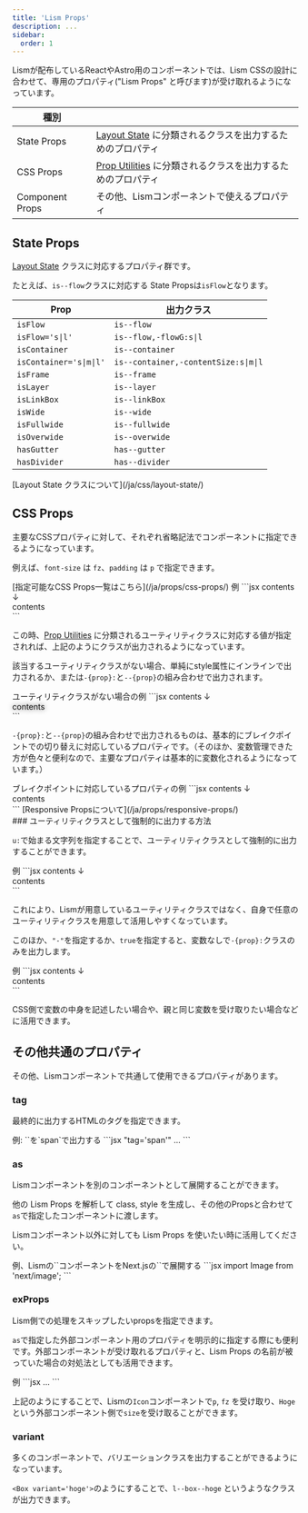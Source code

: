 ```yaml
---
title: 'Lism Props'
description: ...
sidebar:
  order: 1
---
```



Lismが配布しているReactやAstro用のコンポーネントでは、Lism CSSの設計に合わせて、専用のプロパティ("Lism Props" と呼びます)が受け取れるようになっています。


|種別||
|---|---|
|State Props|[Layout State](/ja/css/layout-state/) に分類されるクラスを出力するためのプロパティ|
|CSS Props|[Prop Utilities](/ja/css/utility-class/) に分類されるクラスを出力するためのプロパティ|
|Component Props|その他、Lismコンポーネントで使えるプロパティ|


## State Props

[Layout State](/ja/css/layout-state/) クラスに対応するプロパティ群です。

たとえば、`is--flow`クラスに対応する State Propsは`isFlow`となります。


| Prop | 出力クラス |
|---|---|
| `isFlow` | `is--flow` |
| `isFlow='s\|l'` | `is--flow,-flowG:s\|l` |
| `isContainer` | `is--container` |
| `isContainer='s\|m\|l'` | `is--container,-contentSize:s\|m\|l` |
| `isFrame` | `is--frame` |
| `isLayer` | `is--layer` |
| `isLinkBox` | `is--linkBox` |
| `isWide` | `is--wide` |
| `isFullwide` | `is--fullwide` |
| `isOverwide` | `is--overwide` |
| `hasGutter` | `has--gutter` |
| `hasDivider` | `has--divider` |


<Reference>
[Layout State クラスについて](/ja/css/layout-state/)
</Reference>


## CSS Props

主要なCSSプロパティに対して、それぞれ省略記法でコンポーネントに指定できるようになっています。

例えば、`font-size` は `fz`、`padding` は `p` で指定できます。

<Reference>
[指定可能なCSS Props一覧はこちら](/ja/props/css-props/)
</Reference>


<Preview>
<PreviewTitle>例</PreviewTitle>
<PreviewCode>
```jsx
<Lism fz='l' p='20' mt='2rem'>contents</Lism>
↓
<div class="-fz:l -p:20">contents</div>
```
</PreviewCode>
</Preview>

この時、[Prop Utilities](/ja/css/utility-class/) に分類されるユーティリティクラスに対応する値が指定されれば、上記のようにクラスが出力されるようになっています。

該当するユーティリティクラスがない場合、単純にstyle属性にインラインで出力されるか、または`-{prop}:`と`--{prop}`の組み合わせで出力されます。

<Preview>
<PreviewTitle>ユーティリティクラスがない場合の例</PreviewTitle>
<PreviewCode>
```jsx
<Lism fz='20px' tsh='0 0 8px #555'>contents</Lism>
↓
<div class="-fz:" style="--fz:20px;text-shadow:0 0 8px #555">contents</div>
```
</PreviewCode>
</Preview>

`-{prop}:`と`--{prop}`の組み合わせで出力されるものは、基本的にブレイクポイントでの切り替えに対応しているプロパティです。（そのほか、変数管理できた方が色々と便利なので、主要なプロパティは基本的に変数化されるようになっています。）


<Preview>
<PreviewTitle>ブレイクポイントに対応しているプロパティの例</PreviewTitle>
<PreviewCode>
```jsx
<Lism fz={['20px','30px']}>contents</Lism>
↓
<div class="-fz: -fz@sm" style="--fz:20px;--sm-fz:30px">contents</div>
```
</PreviewCode>
</Preview>

<Reference>
[Responsive Propsについて](/ja/props/responsive-props/)
</Reference>


<div id='output-utility'></div>
### ユーティリティクラスとして強制的に出力する方法

`u:`で始まる文字列を指定することで、ユーティリティクラスとして強制的に出力することができます。

<Preview>
<PreviewTitle>例</PreviewTitle>
<PreviewCode>
```jsx
<Lism bg='u:hoge'>contents</Lism>
↓
<div class="-bg:hoge">contents</div>
```
</PreviewCode>
</Preview>

これにより、Lismが用意しているユーティリティクラスではなく、自身で任意のユーティリティクラスを用意して活用しやすくなっています。

このほか、`"-"`を指定するか、`true`を指定すると、変数なしで`-{prop}:`クラスのみを出力します。

<Preview>
<PreviewTitle>例</PreviewTitle>
<PreviewCode>
```jsx
<Lism p='-' bdrs>contents</Lism>
↓
<div class="-p: -bdrs:">contents</div>
```
</PreviewCode>
</Preview>

CSS側で変数の中身を記述したい場合や、親と同じ変数を受け取りたい場合などに活用できます。



## その他共通のプロパティ

その他、Lismコンポーネントで共通して使用できるプロパティがあります。

### tag

最終的に出力するHTMLのタグを指定できます。

<Preview>
	<PreviewTitle>例: `<Text>`を`span`で出力する</PreviewTitle>
	<PreviewCode>
```jsx "tag='span'"
<Text tag='span' fz='l'>...</Text>
```
	</PreviewCode>
</Preview>



### as

Lismコンポーネントを別のコンポーネントとして展開することができます。

他の Lism Props を解析して class, style を生成し、その他のPropsと合わせて`as`で指定したコンポーネントに渡します。

Lismコンポーネント以外に対しても Lism Props を使いたい時に活用してください。

<Preview>
	<PreviewTitle>例、Lismの`<Media>`コンポーネントをNext.jsの`<Image>`で展開する</PreviewTitle>
	<PreviewCode>
```jsx
import Image from 'next/image';

<Media as={Image} src='...' bxsh='2' bdrs='3' />
```
	</PreviewCode>
</Preview>



### exProps

Lism側での処理をスキップしたいpropsを指定できます。

`as`で指定した外部コンポーネント用のプロパティを明示的に指定する際にも便利です。外部コンポーネントが受け取れるプロパティと、Lism Props の名前が被っていた場合の対処法としても活用できます。

<Preview>
	<PreviewTitle>例</PreviewTitle>
	<PreviewCode>
```jsx
<Icon as={Hoge} exProps={{size:'1em'}} p='10' fz='l'>...</Icon>
```
	</PreviewCode>
</Preview>

上記のようにすることで、Lismの`Icon`コンポーネントで`p`, `fz` を受け取り、`Hoge`という外部コンポーネント側で`size`を受け取ることができます。


### variant

多くのコンポーネントで、バリエーションクラスを出力することができるようになっています。

`<Box variant='hoge'>`のようにすることで、`l--box--hoge` というようなクラスが出力できます。

